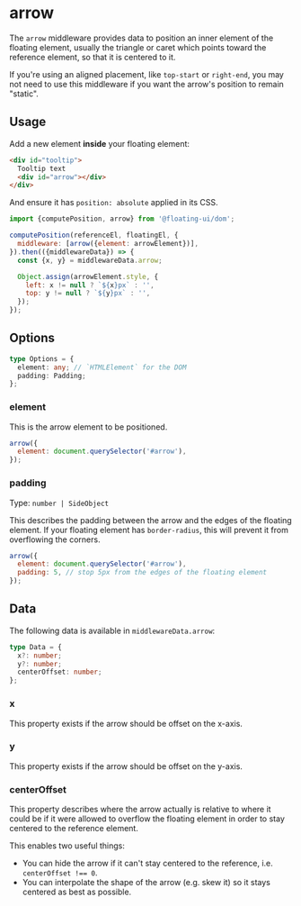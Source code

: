 
# arrow

The `arrow` middleware provides data to position an inner element
of the floating element, usually the triangle or caret which
points toward the reference element, so that it is centered to
it.

If you're using an aligned placement, like `top-start` or
`right-end`, you may not need to use this middleware if you want
the arrow's position to remain "static".

## Usage

Add a new element **inside** your floating element:

```html
<div id="tooltip">
  Tooltip text
  <div id="arrow"></div>
</div>
```

And ensure it has `position: absolute` applied in its CSS.

```js
import {computePosition, arrow} from '@floating-ui/dom';

computePosition(referenceEl, floatingEl, {
  middleware: [arrow({element: arrowElement})],
}).then(({middlewareData}) => {
  const {x, y} = middlewareData.arrow;

  Object.assign(arrowElement.style, {
    left: x != null ? `${x}px` : '',
    top: y != null ? `${y}px` : '',
  });
});
```

## Options

```ts
type Options = {
  element: any; // `HTMLElement` for the DOM
  padding: Padding;
};
```

### element

This is the arrow element to be positioned.

```js
arrow({
  element: document.querySelector('#arrow'),
});
```

### padding

Type: `number | SideObject`

This describes the padding between the arrow and the edges of the
floating element. If your floating element has `border-radius`,
this will prevent it from overflowing the corners.

```js
arrow({
  element: document.querySelector('#arrow'),
  padding: 5, // stop 5px from the edges of the floating element
});
```

## Data

The following data is available in `middlewareData.arrow`:

```ts
type Data = {
  x?: number;
  y?: number;
  centerOffset: number;
};
```

### x

This property exists if the arrow should be offset on the x-axis.

### y

This property exists if the arrow should be offset on the y-axis.

### centerOffset

This property describes where the arrow actually is relative to
where it could be if it were allowed to overflow the floating
element in order to stay centered to the reference element.

This enables two useful things:

- You can hide the arrow if it can't stay centered to the
  reference, i.e. `centerOffset !== 0`.
- You can interpolate the shape of the arrow (e.g. skew it) so it
  stays centered as best as possible.
